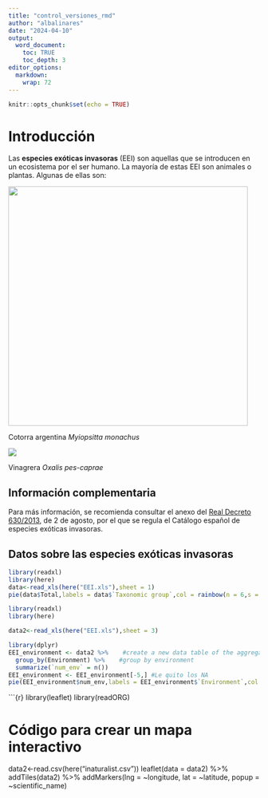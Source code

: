 ```yaml
---
title: "control_versiones_rmd"
author: "albalinares"
date: "2024-04-10"
output: 
  word_document:
    toc: TRUE
    toc_depth: 3
editor_options: 
  markdown: 
    wrap: 72
---
```


```r
knitr::opts_chunk$set(echo = TRUE)
```

# Introducción

Las **especies exóticas invasoras** (EEI) son aquellas que se introducen
en un ecosistema por el ser humano. La mayoría de estas EEI son animales
o plantas. Algunas de ellas son:

![](cotorra.jpg){width="480"}

Cotorra argentina *Myiopsitta monachus*

![](vinagrera.jpg)

Vinagrera *Oxalis pes-caprae*

## Información complementaria

Para más información, se recomienda consultar el anexo del [Real Decreto
630/2013](https://www.boe.es/eli/es/rd/2013/08/02/630/con), de 2 de
agosto, por el que se regula el Catálogo español de especies exóticas
invasoras.

## Datos sobre las especies exóticas invasoras
```r
library(readxl)
library(here)
data<-read_xls(here("EEI.xls"),sheet = 1)
pie(data$Total,labels = data$`Taxonomic group`,col = rainbow(n = 6,s = 0.4))
```

```r
library(readxl)
library(here)

data2<-read_xls(here("EEI.xls"),sheet = 3)

library(dplyr)
EEI_environment <- data2 %>%    #create a new data table of the aggregated data
  group_by(Environment) %>%    #group by environment 
  summarize(`num_env` = n())
EEI_environment <- EEI_environment[-5,] #Le quito los NA
pie(EEI_environment$num_env,labels = EEI_environment$`Environment`,col = rainbow(n = 4,s = 0.4))

```

\`\`\`{r} library(leaflet) library(readORG)

# Código para crear un mapa interactivo

data2\<-read.csv(here("inaturalist.csv")) leaflet(data = data2) %\>%
addTiles(data2) %\>% addMarkers(lng = \~longitude, lat = \~latitude,
popup = \~scientific_name)
